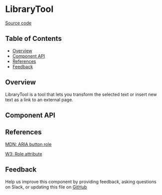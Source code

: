 
# LibraryTool

[Source code](https://github.com/leemonade/bubbles/tree/main/packages/editors/src/tool/LibraryTool/LibraryTool.js)

## Table of Contents

<!-- START doctoc generated TOC please keep comment here to allow auto update -->
<!-- DON'T EDIT THIS SECTION, INSTEAD RE-RUN doctoc TO UPDATE -->

- [Overview](#overview)
- [Component API](#component-api)
- [References](#references)
- [Feedback](#feedback)

## Overview

LibraryTool is a tool that lets you transform the selected text or insert new text as a link to an external page.

## Component API

<Preview>
  <Story id="atom-tool-librarytool--playground" />
</Preview>

<Props of={LibraryTool} />

## References

[MDN: ARIA button role](https://developer.mozilla.org/en-US/docs/Web/Accessibility/ARIA/Roles/button_role)

[W3: Role attribute](https://www.w3.org/WAI/PF/HTML/wiki/RoleAttribute)

## Feedback

Help us improve this component by providing feedback, asking questions on Slack, or updating this file on
[GitHub](https://github.com/leemonade/bubbles/edit/main/packages/editors/src/tool/LibraryTool/LibraryTool.mdx)
